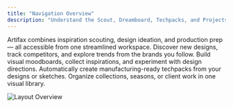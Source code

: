 ```yaml
---
title: "Navigation Overview"
description: "Understand the Scout, Dreamboard, Techpacks, and Projects areas inside Artifax."
---
```


<Info>
Artifax combines inspiration scouting, design ideation, and production prep — all accessible from one streamlined workspace.
</Info>

<CardGroup>
  <Card title="Scout" icon="search">
  Discover new designs, track competitors, and explore trends from the brands you follow.
  </Card>

  <Card title="Dreamboard" icon="image">
  Build visual moodboards, collect inspirations, and experiment with design directions.
  </Card>

  <Card title="Techpacks" icon="document">
  Automatically create manufacturing-ready techpacks from your designs or sketches.
  </Card>

  <Card title="Projects" icon="folder">
  Organize collections, seasons, or client work in one visual library.
  </Card>
</CardGroup>

![Layout Overview](https://assets.catalogix.ai/025ad7e808a6d1e0a54286c1bded95ab)
